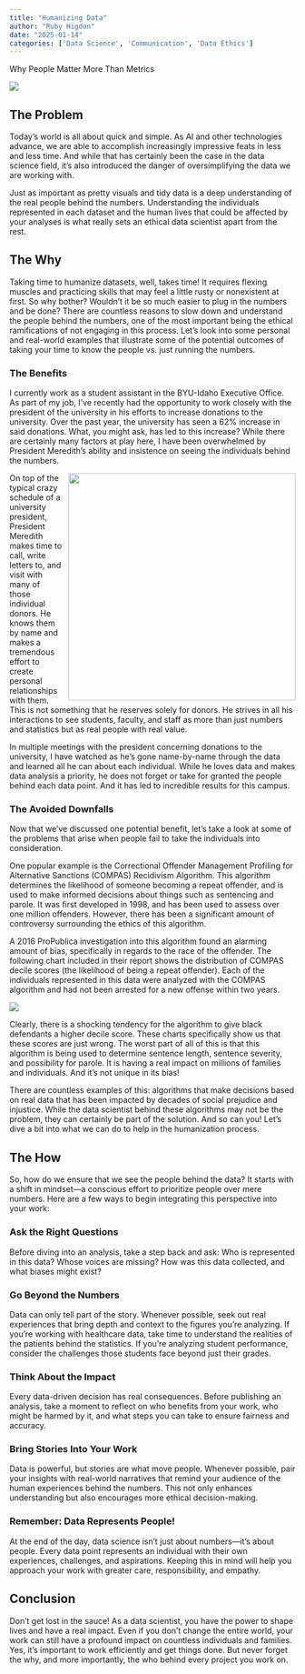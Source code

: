 ```yaml
---
title: "Humanizing Data"
author: "Ruby Higdon"
date: "2025-01-14"
categories: ['Data Science', 'Communication', 'Data Ethics']
---
```


Why People Matter More Than Metrics

![](people.jpg)

## The Problem

Today's world is all about quick and simple. As AI and other technologies advance, we are able to accomplish increasingly impressive feats in less and less time. And while that has certainly been the case in the data science field, it's also introduced the danger of oversimplifying the data we are working with.

Just as important as pretty visuals and tidy data is a deep understanding of the real people behind the numbers. Understanding the individuals represented in each dataset and the human lives that could be affected by your analyses is what really sets an ethical data scientist apart from the rest.

## The Why

Taking time to humanize datasets, well, takes time! It requires flexing muscles and practicing skills that may feel a little rusty or nonexistent at first. So why bother? Wouldn't it be so much easier to plug in the numbers and be done? There are countless reasons to slow down and understand the people behind the numbers, one of the most important being the ethical ramifications of not engaging in this process. Let's look into some personal and real-world examples that illustrate some of the potential outcomes of taking your time to know the people vs. just running the numbers.

### The Benefits

I currently work as a student assistant in the BYU-Idaho Executive Office. As part of my job, I've recently had the opportunity to work closely with the president of the university in his efforts to increase donations to the university. Over the past year, the university has seen a 62% increase in said donations. What, you might ask, has led to this increase? While there are certainly many factors at play here, I have been overwhelmed by President Meredith's ability and insistence on seeing the individuals behind the numbers.

<img src="president.avif" style="float: right; margin-left: 10px; width: 400px;">

On top of the typical crazy schedule of a university president, President Meredith makes time to call, write letters to, and visit with many of those individual donors. He knows them by name and makes a tremendous effort to create personal relationships with them. This is not something that he reserves solely for donors. He strives in all his interactions to see students, faculty, and staff as more than just numbers and statistics but as real people with real value.

In multiple meetings with the president concerning donations to the university, I have watched as he's gone name-by-name through the data and learned all he can about each individual. While he loves data and makes data analysis a priority, he does not forget or take for granted the people behind each data point. And it has led to incredible results for this campus.

### The Avoided Downfalls

Now that we've discussed one potential benefit, let's take a look at some of the problems that arise when people fail to take the individuals into consideration.

One popular example is the Correctional Offender Management Profiling for Alternative Sanctions (COMPAS) Recidivism Algorithm. This algorithm determines the likelihood of someone becoming a repeat offender, and is used to make informed decisions about things such as sentencing and parole. It was first developed in 1998, and has been used to assess over one million offenders. However, there has been a significant amount of controversy surrounding the ethics of this algorithm.

A 2016 ProPublica investigation into this algorithm found an alarming amount of bias, specifically in regards to the race of the offender. The following chart included in their report shows the distribution of COMPAS decile scores (the likelihood of being a repeat offender). Each of the individuals represented in this data were analyzed with the COMPAS algorithm and had not been arrested for a new offense within two years.

![](chart.webp)

Clearly, there is a shocking tendency for the algorithm to give black defendants a higher decile score. These charts specifically show us that these scores are just wrong. The worst part of all of this is that this algorithm is being used to determine sentence length, sentence severity, and possibility for parole. It is having a real impact on millions of families and individuals. And it's not unique in its bias!

There are countless examples of this: algorithms that make decisions based on real data that has been impacted by decades of social prejudice and injustice. While the data scientist behind these algorithms may not be the problem, they can certainly be part of the solution. And so can you! Let's dive a bit into what we can do to help in the humanization process.

## The How

So, how do we ensure that we see the people behind the data? It starts with a shift in mindset—a conscious effort to prioritize people over mere numbers. Here are a few ways to begin integrating this perspective into your work:

### Ask the Right Questions
Before diving into an analysis, take a step back and ask: Who is represented in this data? Whose voices are missing? How was this data collected, and what biases might exist?

### Go Beyond the Numbers
Data can only tell part of the story. Whenever possible, seek out real experiences that bring depth and context to the figures you’re analyzing. If you're working with healthcare data, take time to understand the realities of the patients behind the statistics. If you're analyzing student performance, consider the challenges those students face beyond just their grades.

### Think About the Impact
Every data-driven decision has real consequences. Before publishing an analysis, take a moment to reflect on who benefits from your work, who might be harmed by it, and what steps you can take to ensure fairness and accuracy.

### Bring Stories Into Your Work
Data is powerful, but stories are what move people. Whenever possible, pair your insights with real-world narratives that remind your audience of the human experiences behind the numbers. This not only enhances understanding but also encourages more ethical decision-making.

### Remember: Data Represents People!
At the end of the day, data science isn’t just about numbers—it’s about people. Every data point represents an individual with their own experiences, challenges, and aspirations. Keeping this in mind will help you approach your work with greater care, responsibility, and empathy.

## Conclusion
Don't get lost in the sauce! As a data scientist, you have the power to shape lives and have a real impact. Even if you don't change the entire world, your work can still have a profound impact on countless individuals and families. Yes, it's important to work efficiently and get things done. But never forget the why, and more importantly, the who behind every project you work on.